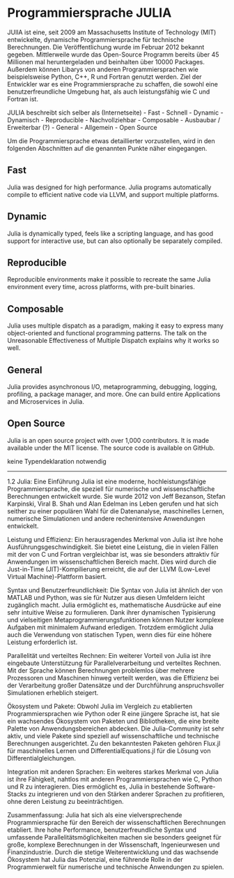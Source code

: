 # Programmiersprache JULIA

JUlIA ist eine, seit 2009 am Massachusetts Institute of Technology (MIT) entwickelte, dynamische Programmiersprache für technische Berechnungen. Die Veröffentlichung wurde im Februar 2012 bekannt gegeben. Mittlerweile wurde das Open-Source Programm bereits über 45 Millionen mal heruntergeladen und beinhalten über 10000 Packages. Außerdem können Libarys von anderen Programmiersprachen wie beispielsweise Python, C++, R und Fortran genutzt werden. Ziel der Entwickler war es eine Programmiersprache zu schaffen, die sowohl eine benutzerfreundliche Umgebung hat, als auch leistungsfähig wie C und Fortran ist. 

JULIA beschreibt sich selber als (Internetseite)
- Fast - Schnell
- Dynamic - Dynamisch
- Reproducible - Nachvollziehbar
- Composable - Ausbaubar / Erweiterbar (?)
- General - Allgemein
- Open Source 

Um die Programmiersprache etwas detaillierter vorzustellen, wird in den folgenden Abschnitten auf die genannten Punkte näher eingegangen.

## Fast
Julia was designed for high performance. Julia programs automatically compile to efficient native code via LLVM, and support multiple platforms.

## Dynamic
Julia is dynamically typed, feels like a scripting language, and has good support for interactive use, but can also optionally be separately compiled.

## Reproducible
Reproducible environments make it possible to recreate the same Julia environment every time, across platforms, with pre-built binaries.

## Composable
Julia uses multiple dispatch as a paradigm, making it easy to express many object-oriented and functional programming patterns. The talk on the Unreasonable Effectiveness of Multiple Dispatch explains why it works so well.

## General
Julia provides asynchronous I/O, metaprogramming, debugging, logging, profiling, a package manager, and more. One can build entire Applications and Microservices in Julia.

## Open Source
Julia is an open source project with over 1,000 contributors. It is made available under the MIT license. The source code is available on GitHub.


keine Typendeklaration notwendig




---------

1.2 Julia: Eine Einführung
Julia ist eine moderne, hochleistungsfähige Programmiersprache, die speziell für numerische und wissenschaftliche Berechnungen entwickelt wurde. Sie wurde 2012 von Jeff Bezanson, Stefan Karpinski, Viral B. Shah und Alan Edelman ins Leben gerufen und hat sich seither zu einer populären Wahl für die Datenanalyse, maschinelles Lernen, numerische Simulationen und andere rechenintensive Anwendungen entwickelt.

Leistung und Effizienz: Ein herausragendes Merkmal von Julia ist ihre hohe Ausführungsgeschwindigkeit. Sie bietet eine Leistung, die in vielen Fällen mit der von C und Fortran vergleichbar ist, was sie besonders attraktiv für Anwendungen im wissenschaftlichen Bereich macht. Dies wird durch die Just-in-Time (JIT)-Kompilierung erreicht, die auf der LLVM (Low-Level Virtual Machine)-Plattform basiert.

Syntax und Benutzerfreundlichkeit: Die Syntax von Julia ist ähnlich der von MATLAB und Python, was sie für Nutzer aus diesen Umfeldern leicht zugänglich macht. Julia ermöglicht es, mathematische Ausdrücke auf eine sehr intuitive Weise zu formulieren. Dank ihrer dynamischen Typisierung und vielseitigen Metaprogrammierungsfunktionen können Nutzer komplexe Aufgaben mit minimalem Aufwand erledigen. Trotzdem ermöglicht Julia auch die Verwendung von statischen Typen, wenn dies für eine höhere Leistung erforderlich ist.

Parallelität und verteiltes Rechnen: Ein weiterer Vorteil von Julia ist ihre eingebaute Unterstützung für Parallelverarbeitung und verteiltes Rechnen. Mit der Sprache können Berechnungen problemlos über mehrere Prozessoren und Maschinen hinweg verteilt werden, was die Effizienz bei der Verarbeitung großer Datensätze und der Durchführung anspruchsvoller Simulationen erheblich steigert.

Ökosystem und Pakete: Obwohl Julia im Vergleich zu etablierten Programmiersprachen wie Python oder R eine jüngere Sprache ist, hat sie ein wachsendes Ökosystem von Paketen und Bibliotheken, die eine breite Palette von Anwendungsbereichen abdecken. Die Julia-Community ist sehr aktiv, und viele Pakete sind speziell auf wissenschaftliche und technische Berechnungen ausgerichtet. Zu den bekanntesten Paketen gehören Flux.jl für maschinelles Lernen und DifferentialEquations.jl für die Lösung von Differentialgleichungen.

Integration mit anderen Sprachen: Ein weiteres starkes Merkmal von Julia ist ihre Fähigkeit, nahtlos mit anderen Programmiersprachen wie C, Python und R zu interagieren. Dies ermöglicht es, Julia in bestehende Software-Stacks zu integrieren und von den Stärken anderer Sprachen zu profitieren, ohne deren Leistung zu beeinträchtigen.

Zusammenfassung: Julia hat sich als eine vielversprechende Programmiersprache für den Bereich der wissenschaftlichen Berechnungen etabliert. Ihre hohe Performance, benutzerfreundliche Syntax und umfassende Parallelitätsmöglichkeiten machen sie besonders geeignet für große, komplexe Berechnungen in der Wissenschaft, Ingenieurwesen und Finanzindustrie. Durch die stetige Weiterentwicklung und das wachsende Ökosystem hat Julia das Potenzial, eine führende Rolle in der Programmierwelt für numerische und technische Anwendungen zu spielen.
